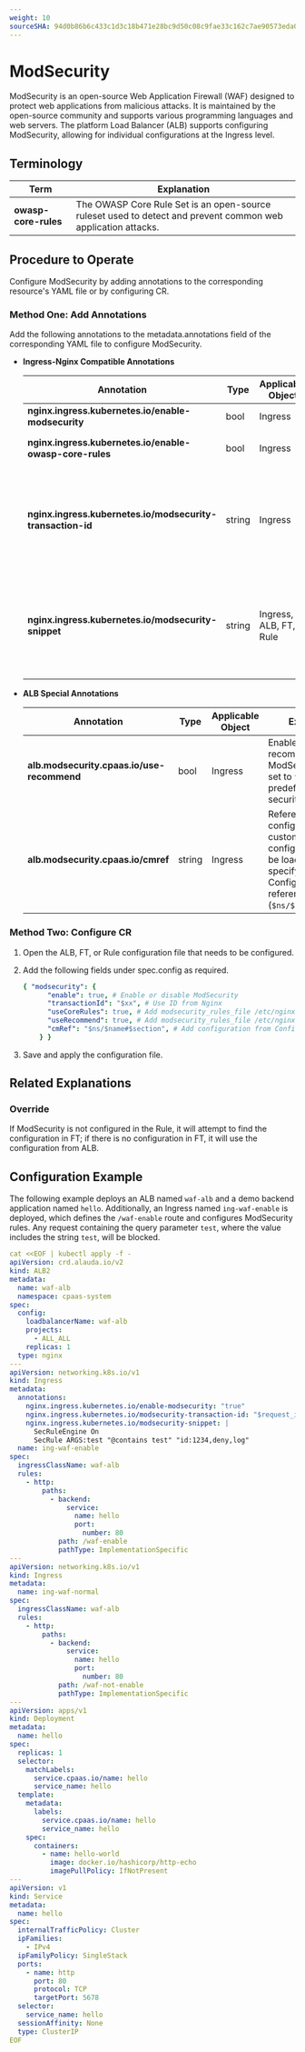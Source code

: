```yaml
---
weight: 10
sourceSHA: 94d0b86b6c433c1d3c18b471e28bc9d50c08c9fae33c162c7ae90573eda00f04
---
```


# ModSecurity

ModSecurity is an open-source Web Application Firewall (WAF) designed to protect web applications from malicious attacks. It is maintained by the open-source community and supports various programming languages and web servers. The platform Load Balancer (ALB) supports configuring ModSecurity, allowing for individual configurations at the Ingress level.

## Terminology

| Term                 | Explanation                                                                                                  |
| -------------------- | ------------------------------------------------------------------------------------------------------------ |
| **owasp-core-rules** | The OWASP Core Rule Set is an open-source ruleset used to detect and prevent common web application attacks. |

## Procedure to Operate

Configure ModSecurity by adding annotations to the corresponding resource's YAML file or by configuring CR.

### Method One: Add Annotations

Add the following annotations to the metadata.annotations field of the corresponding YAML file to configure ModSecurity.

- **Ingress-Nginx Compatible Annotations**

  | Annotation                                                 | Type   | Applicable Object      | Explanation                                                                                      |
  | ---------------------------------------------------------- | ------ | ---------------------- | ------------------------------------------------------------------------------------------------ |
  | **nginx.ingress.kubernetes.io/enable-modsecurity**         | bool   | Ingress                | Enable ModSecurity.                                                                              |
  | **nginx.ingress.kubernetes.io/enable-owasp-core-rules**    | bool   | Ingress                | Enable the OWASP Core Rule Set.                                                                  |
  | **nginx.ingress.kubernetes.io/modsecurity-transaction-id** | string | Ingress                | Used to identify unique transaction IDs for each request, aiding in logging and debugging.       |
  | **nginx.ingress.kubernetes.io/modsecurity-snippet**        | string | Ingress, ALB, FT, Rule | Allows users to insert custom ModSecurity configurations to meet specific security requirements. |

- **ALB Special Annotations**

  | Annotation                                 | Type   | Applicable Object | Explanation                                                                                                                                                |
  | ------------------------------------------ | ------ | ----------------- | ---------------------------------------------------------------------------------------------------------------------------------------------------------- |
  | **alb.modsecurity.cpaas.io/use-recommend** | bool   | Ingress           | Enable or disable recommended ModSecurity rules; set to `true` to apply a predefined set of security rules.                                                |
  | **alb.modsecurity.cpaas.io/cmref**         | string | Ingress           | Reference specific configurations, e.g., custom security configurations can be loaded by specifying the ConfigMap's reference path (`$ns/$name#$section`). |

### Method Two: Configure CR

1. Open the ALB, FT, or Rule configuration file that needs to be configured.

2. Add the following fields under spec.config as required.

   ```yaml
   { "modsecurity": {
         "enable": true, # Enable or disable ModSecurity
         "transactionId": "$xx", # Use ID from Nginx
         "useCoreRules": true, # Add modsecurity_rules_file /etc/nginx/owasp-modsecurity-crs/nginx-modsecurity.conf
         "useRecommend": true, # Add modsecurity_rules_file /etc/nginx/modsecurity/modsecurity.conf
         "cmRef": "$ns/$name#$section", # Add configuration from ConfigMap
       } }
   ```

3. Save and apply the configuration file.

## Related Explanations

### Override

If ModSecurity is not configured in the Rule, it will attempt to find the configuration in FT; if there is no configuration in FT, it will use the configuration from ALB.

## Configuration Example

The following example deploys an ALB named `waf-alb` and a demo backend application named `hello`. Additionally, an Ingress named `ing-waf-enable` is deployed, which defines the `/waf-enable` route and configures ModSecurity rules. Any request containing the query parameter `test`, where the value includes the string `test`, will be blocked.

```yaml
cat <<EOF | kubectl apply -f -
apiVersion: crd.alauda.io/v2
kind: ALB2
metadata:
  name: waf-alb
  namespace: cpaas-system
spec:
  config:
    loadbalancerName: waf-alb
    projects:
      - ALL_ALL
    replicas: 1
  type: nginx
---
apiVersion: networking.k8s.io/v1
kind: Ingress
metadata:
  annotations:
    nginx.ingress.kubernetes.io/enable-modsecurity: "true"
    nginx.ingress.kubernetes.io/modsecurity-transaction-id: "$request_id"
    nginx.ingress.kubernetes.io/modsecurity-snippet: |
      SecRuleEngine On
      SecRule ARGS:test "@contains test" "id:1234,deny,log"
  name: ing-waf-enable
spec:
  ingressClassName: waf-alb
  rules:
    - http:
        paths:
          - backend:
              service:
                name: hello
                port:
                  number: 80
            path: /waf-enable
            pathType: ImplementationSpecific
---
apiVersion: networking.k8s.io/v1
kind: Ingress
metadata:
  name: ing-waf-normal
spec:
  ingressClassName: waf-alb
  rules:
    - http:
        paths:
          - backend:
              service:
                name: hello
                port:
                  number: 80
            path: /waf-not-enable
            pathType: ImplementationSpecific
---
apiVersion: apps/v1
kind: Deployment
metadata:
  name: hello
spec:
  replicas: 1
  selector:
    matchLabels:
      service.cpaas.io/name: hello
      service_name: hello
  template:
    metadata:
      labels:
        service.cpaas.io/name: hello
        service_name: hello
    spec:
      containers:
        - name: hello-world
          image: docker.io/hashicorp/http-echo
          imagePullPolicy: IfNotPresent
---
apiVersion: v1
kind: Service
metadata:
  name: hello
spec:
  internalTrafficPolicy: Cluster
  ipFamilies:
    - IPv4
  ipFamilyPolicy: SingleStack
  ports:
    - name: http
      port: 80
      protocol: TCP
      targetPort: 5678
  selector:
    service_name: hello
  sessionAffinity: None
  type: ClusterIP
EOF
```
